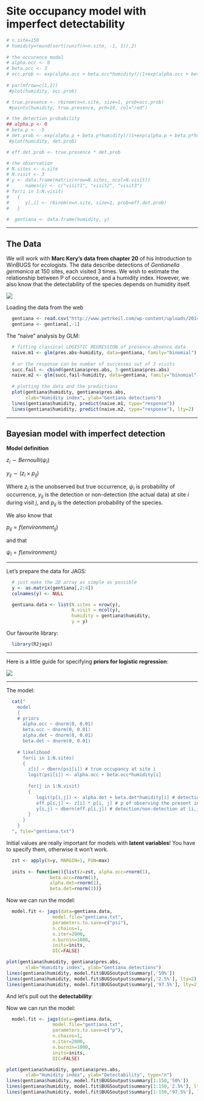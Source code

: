 Site occupancy model with imperfect detectability
========================================================

```r
# n.site=150
# humidity=round(sort(runif(n=n.site, -1, 1)),2)
 
# the occurence model
# alpha.occ <- 0
# beta.occ <- 3
# occ.prob <- exp(alpha.occ + beta.occ*humidity)/(1+exp(alpha.occ + beta.occ*humidity))
 
# par(mfrow=c(1,2))
 #plot(humidity, occ.prob)

# true.presence <- rbinom(n=n.site, size=1, prob=occ.prob)
 #points(humidity, true.presence, pch=19, col="red")

# the detection probability
## alpha.p <- 0
# beta.p <- -5
# det.prob <- exp(alpha.p + beta.p*humidity)/(1+exp(alpha.p + beta.p*humidity))
 #plot(humidity, det.prob)

# eff.det.prob <- true.presence * det.prob

# the observation
# N.sites <- n.site
# N.visit <- 3
# y <- data.frame(matrix(nrow=N.sites, ncol=N.visit))
#      names(y) <- c("visit1", "visit2", "visit3")
# for(i in 1:N.visit)
#   {
#      y[,i] <- rbinom(n=n.site, size=1, prob=eff.det.prob)
#   }

#  gentiana <- data.frame(humidity, y)
```
********************************************************************************

The Data
--------
We will work with **Marc Kery's data from chapter 20** of his Introduction to WinBUGS for ecologists.
The data describe detections of *Gentianella germanica* at 150 sites, each visited 3 times. We wish to estimate the relationship between P of occurence, and a humidity index. However, we also know that the detectability of the species depends on humidity itself.

![](figure/gentiana.png)


Loading the data from the web
```r
  gentiana <- read.csv("http://www.petrkeil.com/wp-content/uploads/2014/02/gentiana.csv")
  gentiana <- gentiana[,-1]
```

The "naive" analysis by GLM:
```r
  # fitting classical LOGISTIC REGRESSION of presence-absence data
  naive.m1 <- glm(pres.abs~humidity, data=gentiana, family="binomial")
  
  # or the response can be number of successes out of 3 visits
  succ.fail <- cbind(gentiana$pres.abs, 3-gentiana$pres.abs)
  naive.m2 <- glm(succ.fail~humidity, data=gentiana, family="binomial")
  
  # plotting the data and the predictions
  plot(gentiana$humidity, gentiana$pres.abs,
       xlab="Humidity index", ylab="Gentiana detections")
  lines(gentiana$humidity, predict(naive.m1, type="response"))
  lines(gentiana$humidity, predict(naive.m2, type="response"), lty=2)

```

********************************************************************************
Bayesian model with imperfect detection
---------------------------------------

**Model definition**

$z_i \sim Bernoulli(\psi_i)$

$y_{ij} \sim (z_i \times p_{ij})$

Where $z_i$ is the unobserved but true occurrence, $\psi_i$ is probability of occurrence, $y_{ij}$ is the detection or non-detection (the actual data) at site $i$ during visit $j$, and $p_{ij}$ is the detection probability of the species.

We also know that

$p_{ij}=f(environment_{ij})$

and that

$\psi_i=f(environment_i)$

********************************************************************************

Let's prepare the data for JAGS:
```r
  # just make the 2D array as simple as possible
  y <- as.matrix(gentiana[,2:4])
  colnames(y) <- NULL

  gentiana.data <- list(N.sites = nrow(y),
                        N.visit = ncol(y),
                        humidity = gentiana$humidity,
                        y = y)
```

Our favourite library:
```r
  library(R2jags)
```

********************************************************************************

Here is a little guide for specifying **priors for logistic regression**:

![](figure/logit_prior.png)

********************************************************************************

The model:
```r
  cat("
    model
    {
    # priors
      alpha.occ ~ dnorm(0, 0.01)
      beta.occ ~ dnorm(0, 0.01)
      alpha.det ~ dnorm(0, 0.01)
      beta.det ~ dnorm(0, 0.01)
      
    # likelihood 
      for(i in 1:N.sites)
      {
        z[i] ~ dbern(psi[i]) # true occupancy at site i
        logit(psi[i]) <- alpha.occ + beta.occ*humidity[i] 
     
        for(j in 1:N.visit)
        {
           logit(p[i,j]) <- alpha.det + beta.det*humidity[i] # detection probability
           eff.p[i,j] <- z[i] * p[i, j] # p of observing the present individual
           y[i,j] ~ dbern(eff.p[i,j]) # detection/non-detection at [i,j]
        }  
      }
    }
  ", file="gentiana.txt")
```
  
Initial values are really important for models with **latent variables**! You have to specify them, otherwise it won't work.
```r
  zst <- apply(X=y, MARGIN=1, FUN=max)
  
  inits <- function(){list(z=zst, alpha.occ=rnorm(1),
                beta.occ=rnorm(1),
                alpha.det=rnorm(1),
                beta.det=rnorm(1))}
```

Now we can run the model:
```r
  model.fit <- jags(data=gentiana.data, 
                 model.file="gentiana.txt",
                 parameters.to.save=c("psi"),
                 n.chains=1,
                 n.iter=2000,
                 n.burnin=1000,
                 inits=inits, 
                 DIC=FALSE)
```


```r
plot(gentiana$humidity, gentiana$pres.abs,
       xlab="Humidity index", ylab="Gentiana detections")
lines(gentiana$humidity, model.fit$BUGSoutput$summary[,'50%'])
lines(gentiana$humidity, model.fit$BUGSoutput$summary[,'2.5%'], lty=2)
lines(gentiana$humidity, model.fit$BUGSoutput$summary[,'97.5%'], lty=2)
```

And let's pull out the **detectability**:

Now we can run the model:
```r
  model.fit <- jags(data=gentiana.data, 
                 model.file="gentiana.txt",
                 parameters.to.save=c("p"),
                 n.chains=1,
                 n.iter=2000,
                 n.burnin=1000,
                 inits=inits, 
                 DIC=FALSE)

plot(gentiana$humidity, gentiana$pres.abs,
       xlab="Humidity index", ylab="Detectability", type="n")
lines(gentiana$humidity, model.fit$BUGSoutput$summary[1:150,'50%'])
lines(gentiana$humidity, model.fit$BUGSoutput$summary[1:150,'2.5%'], lty=2)
lines(gentiana$humidity, model.fit$BUGSoutput$summary[1:150,'97.5%'], lty=2)
```







